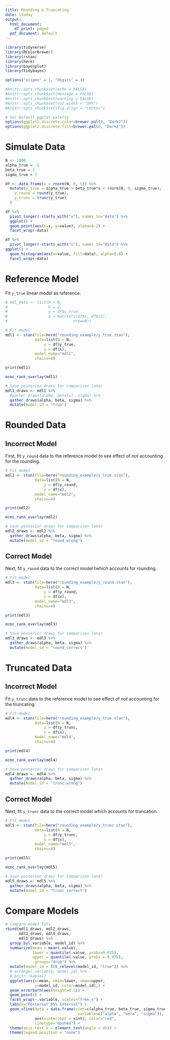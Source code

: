 ```yaml
---
title: Rounding & Truncating
date: \today
output:
  html_document:
    df_print: paged
  pdf_document: default
---
```


```r

library(tidyverse)
library(RColorBrewer)
library(rstan)
library(here)
library(bayesplot)
library(tidybayes)
```

```r
options("scipen" = 1, "digits" = 4)

#knitr::opts_chunk$set(echo = FALSE)
#knitr::opts_chunk$set(message = FALSE)
#knitr::opts_chunk$set(warning = FALSE)
#knitr::opts_chunk$set(out.width = "50%")
#knitr::opts_chunk$set(fig.align = "center")

# Set Default ggplot palette
options(ggplot2.discrete.color=brewer.pal(8, "Dark2"))
options(ggplot2.discrete.fill=brewer.pal(8, "Dark2"))
```

# Simulate Data

```r
N <- 1000
alpha_true = -1
beta_true = 1
sigma_true = 1

df <- data.frame(x = rnorm(N, 0, 5)) %>%
  mutate(y_true = alpha_true + beta_true*x + rnorm(N, 0, sigma_true),
    y_round = round(y_true),
    y_trunc = trunc(y_true)
  )

df %>%
  pivot_longer(-starts_with("x"), names_to="data") %>%
  ggplot() +
  geom_point(aes(x=x, y=value), alpha=0.2) +
  facet_wrap(~data)

df %>%
  pivot_longer(-starts_with("x"), names_to="data") %>%
ggplot() +
  geom_histogram(aes(x=value, fill=data), alpha=0.8) +
  facet_wrap(~data)
```

# Reference Model

Fit `y_true` linear model as reference.

```r
# mdl_data <- list(N = N,
#                  K = 2,
#                  y = df$y_true,
#                  x = matrix(c(df$x, df$x2), 
#                             nrow=N))

# Fit model
mdl1 <- stan(file=here("rounding_example/y_true.stan"), 
             data=list(N = N,
                 y = df$y_true,
                 x = df$x), 
             model_name="mdl1",
             chains=4)
```

```r
print(mdl1)
```

```r
mcmc_rank_overlay(mdl1)
```

```r
# Save posterior draws for comparison later
mdl1_draws <- mdl1 %>% 
  #gather_draws(alpha, beta[i], sigma) %>%
  gather_draws(alpha, beta, sigma) %>%
  mutate(model_id = "true")
```


# Rounded Data

## Incorrect Model

First, fit `y_round` data to the reference model to see effect of _not_ accounting for the rounding.

```r
# Fit model
mdl2 <- stan(file=here("rounding_example/y_true.stan"), 
             data=list(N = N,
                 y = df$y_round,
                 x = df$x), 
             model_name="mdl2",
             chains=4)
```
```r
print(mdl2)
```

```r
mcmc_rank_overlay(mdl2)
```

```r
# Save posterior draws for comparison later
mdl2_draws <- mdl2 %>% 
  gather_draws(alpha, beta, sigma) %>%
  mutate(model_id = "round_wrong")
```
 
## Correct Model

Next, fit `y_round` data to the correct model twhich accounts for rounding.

```r
# Fit model
mdl3 <- stan(file=here("rounding_example/y_round.stan"), 
             data=list(N = N,
                 y = df$y_round,
                 x = df$x), 
             model_name="mdl3",
             chains=4)
```

```r
print(mdl3)
```

```r
mcmc_rank_overlay(mdl3)
```

```r
# Save posterior draws for comparison later
mdl3_draws <- mdl3 %>% 
  gather_draws(alpha, beta, sigma) %>%
  mutate(model_id = "round_correct")
```

# Truncated Data

## Incorrect Model

Fit `y_trunc` data to the reference model to see effect of _not_ accounting for the truncating.

```r
# Fit model
mdl4 <- stan(file=here("rounding_example/y_true.stan"), 
             data=list(N = N,
                 y = df$y_trunc,
                 x = df$x), 
             model_name="mdl4",
             chains=4)
```

```r
print(mdl4)
```

```r
mcmc_rank_overlay(mdl4)
```


```r
# Save posterior draws for comparison later
mdl4_draws <- mdl4 %>% 
  gather_draws(alpha, beta, sigma) %>%
  mutate(model_id = "trunc_wrong")
```

## Correct Model

Next, fit `y_trunc` data to the correct model which accounts for truncation.

```r
# Fit model
mdl5 <- stan(file=here("rounding_example/y_trunc.stan"), 
             data=list(N = N,
                 y = df$y_trunc,
                 x = df$x), 
             model_name="mdl5",
             chains=4)
```

```r
print(mdl5)
```

```r
mcmc_rank_overlay(mdl5)
```


```r
# Save posterior draws for comparison later
mdl5_draws <- mdl5 %>% 
  gather_draws(alpha, beta, sigma) %>%
  mutate(model_id = "trunc_correct")
```


# Compare Models

```r
# Compare model fits
rbind(mdl1_draws, mdl2_draws,
      mdl3_draws, mdl4_draws,
      mdl5_draws) %>%
  group_by(.variable, model_id) %>%
  summarize(mean = mean(.value),
            lower = quantile(.value, probs=0.025),
            upper = quantile(.value, probs = 0.975),
            .groups="drop") %>%
  mutate(model_id = fct_relevel(model_id, "true")) %>%
  # arrange(.variable, model_id) %>%
  # knitr::kable()
  ggplot(aes(x=mean, xmin=lower, xmax=upper,
             y=model_id, color=model_id),) +
  geom_errorbarh(aes(height=0.1)) +
  geom_point() +
  facet_wrap(~.variable, scales="free_x") +
  labs(x="Posterior 95% Interval") +
  geom_vline(data = data.frame(xint=c(alpha_true, beta_true, sigma_true), 
                               .variable=c("alpha", "beta", "sigma")),
             aes(xintercept = xint), color="red",
             linetype="dashed") +
  theme(axis.text.x = element_text(angle = 45)) +
  theme(legend.position = "none")
```